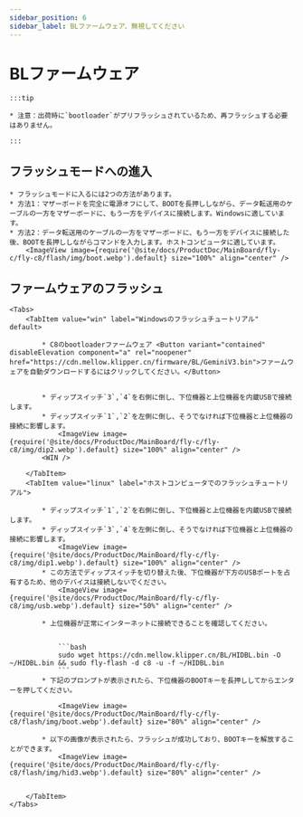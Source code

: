 ```yaml
---
sidebar_position: 6
sidebar_label: BLファームウェア、無視してください
---
```



# BLファームウェア

    :::tip

    * 注意：出荷時に`bootloader`がプリフラッシュされているため、再フラッシュする必要はありません。

    :::

## フラッシュモードへの進入


    * フラッシュモードに入るには2つの方法があります。
    * 方法1：マザーボードを完全に電源オフにして、BOOTを長押ししながら、データ転送用のケーブルの一方をマザーボードに、もう一方をデバイスに接続します。Windowsに適しています。
    * 方法2：データ転送用のケーブルの一方をマザーボードに、もう一方をデバイスに接続した後、BOOTを長押ししながらコマンドを入力します。ホストコンピュータに適しています。
        <ImageView image={require('@site/docs/ProductDoc/MainBoard/fly-c/fly-c8/flash/img/boot.webp').default} size="100%" align="center" />

## ファームウェアのフラッシュ
    <Tabs>
        <TabItem value="win" label="Windowsのフラッシュチュートリアル" default>

            * C8のbootloaderファームウェア <Button variant="contained" disableElevation component="a" rel="noopener" href="https://cdn.mellow.klipper.cn/firmware/BL/GeminiV3.bin">ファームウェアを自動ダウンロードするにはクリックしてください。</Button>


            * ディップスイッチ`3`,`4`を右側に倒し、下位機器と上位機器を内蔵USBで接続します。
            * ディップスイッチ`1`,`2`を左側に倒し、そうでなければ下位機器と上位機器の接続に影響します。
                <ImageView image={require('@site/docs/ProductDoc/MainBoard/fly-c/fly-c8/img/dip2.webp').default} size="100%" align="center" />
            <WIN />

        </TabItem>
        <TabItem value="linux" label="ホストコンピュータでのフラッシュチュートリアル">

            * ディップスイッチ`1`,`2`を右側に倒し、下位機器と上位機器を内蔵USBで接続します。
            * ディップスイッチ`3`,`4`を左側に倒し、そうでなければ下位機器と上位機器の接続に影響します。
                <ImageView image={require('@site/docs/ProductDoc/MainBoard/fly-c/fly-c8/img/dip1.webp').default} size="100%" align="center" />
            * この方法でディップスイッチを切り替えた後、下位機器が下方のUSBポートを占有するため、他のデバイスは接続しないでください。
                <ImageView image={require('@site/docs/ProductDoc/MainBoard/fly-c/fly-c8/img/usb.webp').default} size="50%" align="center" />

            * 上位機器が正常にインターネットに接続できることを確認してください。


                ```bash
                sudo wget https://cdn.mellow.klipper.cn/BL/HIDBL.bin -O ~/HIDBL.bin && sudo fly-flash -d c8 -u -f ~/HIDBL.bin
                ```
            * 下記のプロンプトが表示されたら、下位機器のBOOTキーを長押ししてからエンターを押してください。

                <ImageView image={require('@site/docs/ProductDoc/MainBoard/fly-c/fly-c8/flash/img/boot.webp').default} size="80%" align="center" />

            * 以下の画像が表示されたら、フラッシュが成功しており、BOOTキーを解放することができます。
                <ImageView image={require('@site/docs/ProductDoc/MainBoard/fly-c/fly-c8/flash/img/hid3.webp').default} size="80%" align="center" />


        </TabItem>
    </Tabs>
